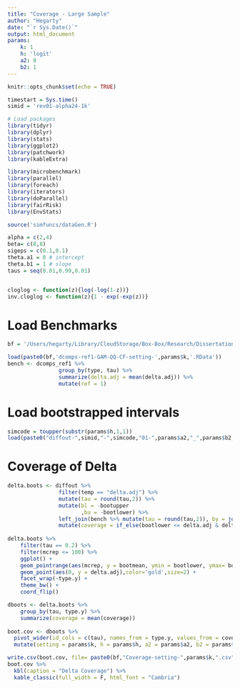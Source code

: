 ```yaml
---
title: "Coverage - Large Sample"
author: "Hegarty"
date: "`r Sys.Date()`"
output: html_document
params:
    k: 1
    h: 'logit'
    a2: 0
    b2: 1
---
```


```r
knitr::opts_chunk$set(echo = TRUE)
```


```r
timestart = Sys.time()
simid = 'rev01-alpha24-1k'

# Load packages
library(tidyr)
library(dplyr)
library(stats)
library(ggplot2)
library(patchwork)
library(kableExtra)

library(microbenchmark) 
library(parallel) 
library(foreach)
library(iterators) 
library(doParallel)
library(fairRisk)
library(EnvStats)

source('simfuncs/dataGen.R')

alpha = c(2,4)
beta= c(8,8)
sigeps = c(0.1,0.1)
theta.a1 = 0 # intercept
theta.b1 = 1 # slope
taus = seq(0.01,0.99,0.01)


cloglog <- function(z){log(-log(1-z))}
inv.cloglog <- function(z){1 - exp(-exp(z))}
```     

# Load Benchmarks
```r
bf = '/Users/hegarty/Library/CloudStorage/Box-Box/Research/Dissertation/12 Adjusted TPR/numerical/12.05.01/r1out/'

load(paste0(bf,'dcomps-ref1-GAM-QQ-CF-setting-',params$k,'.RData'))
bench <- dcomps_ref1 %>%
                group_by(type, tau) %>%
                summarize(delta.adj = mean(delta.adj)) %>%
                mutate(ref = 1)
```

# Load bootstrapped intervals
```r
simcode = toupper(substr(params$h,1,1))
load(paste0("diffout-",simid,"-",simcode,"01-",params$a2,"_",params$b2,".Rdata"))
```

# Coverage of Delta
```r
delta.boots <- diffout %>% 
                filter(temp == "delta.adj") %>% 
                mutate(tau = round(tau,2)) %>%
                mutate(bl = -bootupper
                       ,bu = -bootlower) %>%
                left_join(bench %>% mutate(tau = round(tau,2)), by = join_by(tau)) %>%
                mutate(coverage = if_else(bootlower <= delta.adj & delta.adj <= bootupper, 1, 0))
  
delta.boots %>%
    filter(tau == 0.2) %>%
    filter(mcrep <= 100) %>%
    ggplot() + 
    geom_pointrange(aes(mcrep, y = bootmean, ymin = bootlower, ymax= bootupper, color = factor(coverage)),size=0.1) + 
    geom_point(aes(0, y = delta.adj),color='gold',size=2) + 
    facet_wrap(~type.y) + 
    theme_bw() +
    coord_flip()

dboots <- delta.boots %>%
    group_by(tau, type.y) %>%
    summarize(coverage = mean(coverage))
              
boot.cov <- dboots %>%
  pivot_wider(id_cols = c(tau), names_from = type.y, values_from = coverage) %>%
  mutate(setting = params$k, h = params$h, a2 = params$a2, b2 = params$b2)

write.csv(boot.cov, file= paste0(bf,"Coverage-setting-",params$k,".csv"))
boot.cov %>%
  kbl(caption = "Delta Coverage") %>%
  kable_classic(full_width = F, html_font = "Cambria")
```